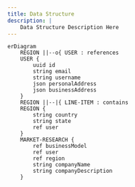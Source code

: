 ```yaml
---
title: Data Structure
description: |
    Data Structure Description Here
---
```


```mermaid
erDiagram
    REGION ||--o{ USER : references
    USER {
        uuid id
        string email
        string username
        json personalAddress  
        json businessAddress
    }
    REGION ||--|{ LINE-ITEM : contains
    REGION {
        string country
        string state
        ref user
    }
    MARKET-RESEARCH {
        ref businessModel
        ref user
        ref region
        string companyName
        string companyDescription
    }
```
